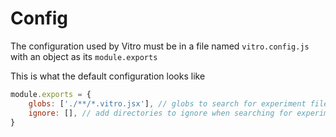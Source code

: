 # Config

The configuration used by Vitro must be in a file named `vitro.config.js` with an object as its `module.exports`

This is what the default configuration looks like

```js
module.exports = {
    globs: ['./**/*.vitro.jsx'], // globs to search for experiment files
    ignore: [], // add directories to ignore when searching for experiment files
}
```
